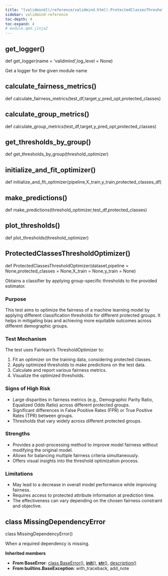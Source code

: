 ```yaml
---
title: "[validmind](/reference/validmind.html).ProtectedClassesThresholdOptimizer"
sidebar: validmind-reference
toc-depth: 4
toc-expand: 4
# module.qmd.jinja2
---
```


## get_logger<span class='muted'>()</span>

<!-- signatures.jinja2 -->

::: {.signature}

<span class="kw">def</span> <span class="name">get_logger</span>(<span class="param"><span class="n">name</span><span class="o"> = </span><span class="kc">'validmind'</span><span class="muted">,</span></span><span class="param"><span class="n">log_level</span><span class="o"> = </span><span class="kc">None</span></span>)</span>

:::

<!-- docstring.jinja2 -->

Get a logger for the given module name

<!-- function.qmd.jinja2 -->

## calculate_fairness_metrics[()]{.muted}

<!-- signatures.jinja2 -->

::: {.signature}

<span class="kw">def</span> <span class="name">calculate_fairness_metrics</span>(<span class="param"><span class="n">test_df</span><span class="muted">,</span></span><span class="param"><span class="n">target</span><span class="muted">,</span></span><span class="param"><span class="n">y_pred_opt</span><span class="muted">,</span></span><span class="param"><span class="n">protected_classes</span></span>)</span>

:::

<!-- function.qmd.jinja2 -->

## calculate_group_metrics[()]{.muted}

<!-- signatures.jinja2 -->

::: {.signature}

<span class="kw">def</span> <span class="name">calculate_group_metrics</span>(<span class="param"><span class="n">test_df</span><span class="muted">,</span></span><span class="param"><span class="n">target</span><span class="muted">,</span></span><span class="param"><span class="n">y_pred_opt</span><span class="muted">,</span></span><span class="param"><span class="n">protected_classes</span></span>)</span>

:::

<!-- function.qmd.jinja2 -->

## get_thresholds_by_group[()]{.muted}

<!-- signatures.jinja2 -->

::: {.signature}

<span class="kw">def</span> <span class="name">get_thresholds_by_group</span>(<span class="param"><span class="n">threshold_optimizer</span></span>)</span>

:::

<!-- function.qmd.jinja2 -->

## initialize_and_fit_optimizer[()]{.muted}

<!-- signatures.jinja2 -->

::: {.signature}

<span class="kw">def</span> <span class="name">initialize_and_fit_optimizer</span>(<span class="param"><span class="n">pipeline</span><span class="muted">,</span></span><span class="param"><span class="n">X_train</span><span class="muted">,</span></span><span class="param"><span class="n">y_train</span><span class="muted">,</span></span><span class="param"><span class="n">protected_classes_df</span></span>)</span>

:::

<!-- function.qmd.jinja2 -->

## make_predictions[()]{.muted}

<!-- signatures.jinja2 -->

::: {.signature}

<span class="kw">def</span> <span class="name">make_predictions</span>(<span class="param"><span class="n">threshold_optimizer</span><span class="muted">,</span></span><span class="param"><span class="n">test_df</span><span class="muted">,</span></span><span class="param"><span class="n">protected_classes</span></span>)</span>

:::

<!-- function.qmd.jinja2 -->

## plot_thresholds[()]{.muted}

<!-- signatures.jinja2 -->

::: {.signature}

<span class="kw">def</span> <span class="name">plot_thresholds</span>(<span class="param"><span class="n">threshold_optimizer</span></span>)</span>

:::

<!-- function.qmd.jinja2 -->

## ProtectedClassesThresholdOptimizer[()]{.muted}

<!-- signatures.jinja2 -->

::: {.signature}

<span class="kw">def</span> <span class="name">ProtectedClassesThresholdOptimizer</span>(<span class="param"><span class="n">dataset</span><span class="muted">,</span></span><span class="param"><span class="n">pipeline</span><span class="o"> = </span><span class="kc">None</span><span class="muted">,</span></span><span class="param"><span class="n">protected_classes</span><span class="o"> = </span><span class="kc">None</span><span class="muted">,</span></span><span class="param"><span class="n">X_train</span><span class="o"> = </span><span class="kc">None</span><span class="muted">,</span></span><span class="param"><span class="n">y_train</span><span class="o"> = </span><span class="kc">None</span></span>)</span>

:::

<!-- docstring.jinja2 -->

Obtains a classifier by applying group-specific thresholds to the provided estimator.

### Purpose

This test aims to optimize the fairness of a machine learning model by applying different classification thresholds for different protected groups. It helps in mitigating bias and achieving more equitable outcomes across different demographic groups.

### Test Mechanism

The test uses Fairlearn's ThresholdOptimizer to:

1. Fit an optimizer on the training data, considering protected classes.
1. Apply optimized thresholds to make predictions on the test data.
1. Calculate and report various fairness metrics.
1. Visualize the optimized thresholds.

### Signs of High Risk

- Large disparities in fairness metrics (e.g., Demographic Parity Ratio, Equalized Odds Ratio) across different protected groups.
- Significant differences in False Positive Rates (FPR) or True Positive Rates (TPR) between groups.
- Thresholds that vary widely across different protected groups.

### Strengths

- Provides a post-processing method to improve model fairness without modifying the original model.
- Allows for balancing multiple fairness criteria simultaneously.
- Offers visual insights into the threshold optimization process.

### Limitations

- May lead to a decrease in overall model performance while improving fairness.
- Requires access to protected attribute information at prediction time.
- The effectiveness can vary depending on the chosen fairness constraint and objective.

<!-- class.qmd.jinja2 -->

## [class]{.muted} MissingDependencyError

<!-- signatures.jinja2 -->

::: {.signature}

<span class="kw">class</span> <span class="name">MissingDependencyError</span>()</span>

:::

<!-- docstring.jinja2 -->

When a required dependency is missing.

**Inherited members**

- **From BaseError**: [class BaseError[()]{.muted}](#class-baseerror), [__init__[()]{.muted}](#__init__), [__str__[()]{.muted}](#__str__), [description[()]{.muted}](#description)
- **From builtins.BaseException**: with_traceback, add_note
